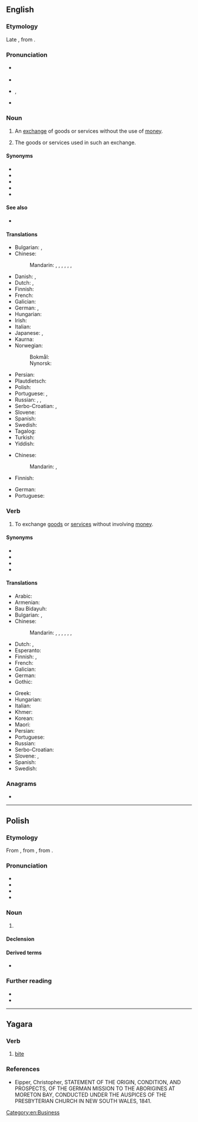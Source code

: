 {{also|Barter}}
==English==
{{wikipedia}}

===Etymology===
Late {{inh|en|enm|-}}, from  {{der|en|fro|barater}}.

===Pronunciation===
* {{a|UK}} {{IPA|en|/ˈbɑː(ɹ)tə(ɹ)/}}
* {{audio|en|LL-Q1860 (eng)-Vealhurl-barter.wav|Audio (Southern England)}}
* {{a|US}} {{enPR|bärʹtər}}, {{IPA|en|/ˈbɑɹtɚ/|[ˈbɑɹɾɚ]}}
* {{rhymes|en|ɑː(ɹ)tə(ɹ)}}

===Noun===
{{en-noun|-|s}}

# An [[exchange]] of goods or services without the use of [[money]].
#: {{ux|en|We had no money so we had to live by '''barter'''.}}
# The goods or services used in such an exchange.
#: {{ux|en|The man used his watch as '''barter''' to pay for his tab.}}

====Synonyms====
* {{l|en|chaffer}}
* {{l|en|quid pro quo}}
* {{l|en|swap}}
* {{l|en|swop}}
* {{l|en|trade}}

====See also====
* {{l|en|in kind|payment in kind}}

====Translations====
{{trans-top|exchange of goods or services}}
* Bulgarian: {{t+|bg|размя́на|f}}, {{t|bg|ба́ртер|m}}
* Chinese:
*: Mandarin: {{t|cmn|以物易物|tr=yǐwùyìwù|sc=Hani}}, {{t+|cmn|物物交換|sc=Hani}}, {{t+|cmn|物物交换|tr=wùwù jiāohuàn|sc=Hani}}, {{t|cmn|以物換物|sc=Hani}}, {{t|cmn|以物换物|tr=yǐwùhuànwù|sc=Hani}}, {{t|cmn|實物交易|sc=Hani}}, {{t|cmn|实物交易|tr=shíwù jiāoyì|sc=Hani}}
* Danish: {{t|da|byttehandel|c}}, {{t|da|tuskhandel|c}} {{qualifier|exchange without money}}
* Dutch: {{t+|nl|ruil|m}}, {{t+|nl|ruilhandel|m}}
* Finnish: {{t+|fi|vaihtokauppa}}
* French: {{t+|fr|troc|m}}
* Galician: {{t|gl|troco|m}}
* German: {{t+|de|Tauschhandel|m}}, {{t|de|Tauschgeschäft|n}}
* Hungarian: {{t+|hu|csere}}
* Irish: {{t|ga|malairt|f}}
* Italian: {{t+|it|baratto|m}}
* Japanese: {{t|ja|物々交換|tr=ぶつぶつこうかん, butsubutsu kōkan|sc=Jpan}}, {{t|ja|バーター|tr=bātā|sc=Jpan}}
* Kaurna: {{t|zku|wakuinya}}
* Norwegian:
*: Bokmål: {{t|nb|byttehandel|m}}
*: Nynorsk: {{t|nn|bytehandel|m}}
{{trans-mid}}
* Persian: {{t+|fa|مبادله|tr=mobâdele|sc=fa-Arab}}
* Plautdietsch: {{t|pdt|Schacha|m}}
* Polish: {{t+|pl|barter|m}}
* Portuguese: {{t+|pt|permuta}}, {{t+|pt|escambo|m}}
* Russian: {{t+|ru|ба́ртер|m|tr=bártɛr}}, {{t+|ru|товарообме́н|m}}, {{t|ru|менова́я торго́вля|f}}
* Serbo-Croatian: {{t|sh|трампа|f}}, {{t+|sh|trampa|f}}
* Slovene: {{t|sl|blagovna menjava|f}}
* Spanish: {{t+|es|trueque}}
* Swedish: {{t+|sv|byteshandel|c}}
* Tagalog: {{t|tl|tuwayan}}
* Turkish: {{t+|tr|takas}}
* Yiddish: {{t|yi|אויסבײַט|m}}
{{trans-bottom}}

{{trans-top|goods or services}}
* Chinese:
*: Mandarin: {{t+|cmn|易貨貿易}}, {{t+|cmn|易货贸易|tr=yìhuò màoyì}}
* Finnish: {{t+|fi|vaihtokauppa}}
{{trans-mid}}
* German: {{t+|de|Tauschware|f}}
* Portuguese: {{t+|pt|bem}}
{{trans-bottom}}

===Verb===
{{en-verb}}

# {{lb|en|transitive|intransitive}} To exchange [[goods]] or [[services]] without involving [[money]].
#: {{ux|en|She '''bartered''' a bonsai for one of the rare books in my library.}}
#: {{ux|en|You may be able to '''barter''' for some of the items you need at the local market.}}

====Synonyms====
* {{l|en|chaffer}}
* {{l|en|swap}}
* {{l|en|swop}}
* {{l|en|trade}}

====Translations====
{{trans-top|exchange goods or services without involving money}}
* Arabic: {{t|ar|قايض}}
* Armenian: {{t-needed|hy}}
* Bau Bidayuh: {{t|sne|sami'}}
* Bulgarian: {{t+|bg|разменям}}, {{t|bg|правя бартер}}
* Chinese:
*: Mandarin: {{t|cmn|以物易物|tr=yǐwùyìwù|sc=Hani}}, {{t+|cmn|物物交換|sc=Hani}}, {{t+|cmn|物物交换|tr=wùwù jiāohuàn|sc=Hani}}, {{t|cmn|以物換物|sc=Hani}}, {{t|cmn|以物换物|tr=yǐwùhuànwù|sc=Hani}}, {{t|cmn|實物交易|sc=Hani}}, {{t|cmn|实物交易|tr=shíwù jiāoyì|sc=Hani}}
* Dutch: {{t+|nl|ruilen}}, {{t|nl|ruilebuiten}}
* Esperanto: {{t-needed|eo}}
* Finnish: {{t|fi|tehdä vaihtokauppa}}, {{t+|fi|vaihtaa}}
* French: {{t+|fr|troquer}}
* Galician: {{t|gl|trocar}}
* German: {{t+|de|tauschen}}
* Gothic: {{t|got|𐌺𐌰𐌿𐍀𐍉𐌽}}
{{trans-mid}}
* Greek: {{t+|el|ανταλλάσσω}}
* Hungarian: {{t+|hu|elcserél}}
* Italian: {{t+|it|barattare}}
* Khmer: {{t-needed|km}}
* Korean: {{t-needed|ko}}
* Maori: {{t|mi|tauhokohoko}}
* Persian: {{t+|fa|مبادله کردن|tr=mobâdele kardan|sc=fa-Arab}}
* Portuguese: {{t+|pt|trocar}}
* Russian: {{t|ru|проводи́ть ба́ртерные сде́лки|tr=provodítʹ bártɛrnyje sdélki}}
* Serbo-Croatian: {{t+|sh|trampiti}}
* Slovene: {{t|sl|menjati}}, {{t|sl|trgovati}}
* Spanish: {{t+|es|trocar}}
* Swedish: {{t|sv|idka byteshandel}}
{{trans-bottom}}

===Anagrams===
* {{anagrams|en|a=aberrt|Barret|Traber|barret}}

[[Category:en:Business]]

----

==Polish==
{{wp|lang=pl}}

===Etymology===
From {{bor|pl|en|barter}}, from {{der|pl|enm|-}}, from  {{der|pl|fro|barater}}.

===Pronunciation===
* {{pl-IPA}}
* {{audio|pl|LL-Q809 (pol)-Poemat-barter.wav|Audio}}
* {{hyphenation|pl|bar|ter}}
* {{rhymes|pl|artɛr}}

===Noun===
{{pl-noun|m-in}}

# {{lb|pl|business}} {{l|en|barter}}

====Declension====
{{pl-decl-noun-m-in}}

====Derived terms====
* {{q|adjective}} {{l|pl|barterowy}}

===Further reading===
* {{R:pl:WSJP}}
* {{R:PWN}}

----

==Yagara==

===Verb===
{{head|1=yxg|2=verb}}

# [[bite]]

===References===
* Eipper, Christopher, STATEMENT OF THE ORIGIN, CONDITION, AND PROSPECTS, OF THE GERMAN MISSION TO THE ABORIGINES AT MORETON BAY, CONDUCTED UNDER THE AUSPICES OF THE PRESBYTERIAN CHURCH IN NEW SOUTH WALES, 1841.